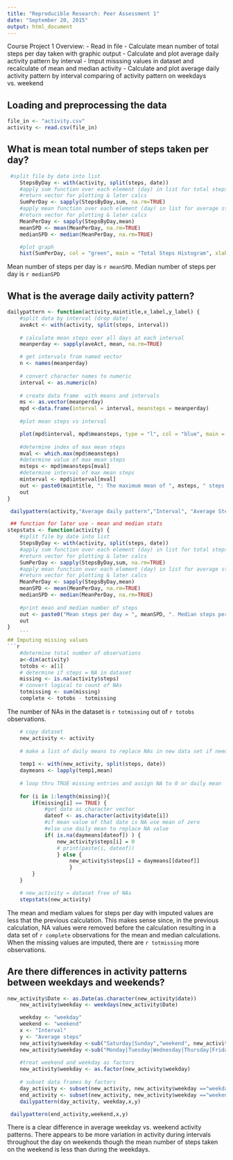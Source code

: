 ```yaml
---
title: "Reproducible Research: Peer Assessment 1"
date: "September 20, 2015"
output: html_document
---
```


Course Project 1 Overview: 
- Read in file
- Calculate mean number of total steps per day taken with graphic output 
- Calculate and plot average daily activity pattern by interval
- Imput misssing values in dataset and recalculate of mean and median activity
- Calculate and plot average daily activity pattern by interval comparing of activity pattern on weekdays vs. weekend

## Loading and preprocessing the data

```r
file_in <- "activity.csv" 
activity <- read.csv(file_in)
```


## What is mean total number of steps taken per day?


```r
    
 #split file by date into list
    StepsByDay <- with(activity, split(steps, date))
    #apply sum function over each element (day) in list for total steps
    #return vector for plotting & later calcs
    SumPerDay <- sapply(StepsByDay,sum, na.rm=TRUE)
    #apply mean function over each element (day) in list for average steps/day
    #return vector for plotting & later calcs
    MeanPerDay <- sapply(StepsByDay,mean)
    meanSPD <- mean(MeanPerDay, na.rm=TRUE)
    medianSPD <- median(MeanPerDay, na.rm=TRUE)

    #plot graph
    hist(SumPerDay, col = "green", main = "Total Steps Histogram", xlab = "Total Steps per Day")

```

Mean number of steps per day is `r meanSPD`. Median number of steps per day is `r medianSPD`

## What is the average daily activity pattern?
```r
dailypattern <- function(activity,maintitle,x_label,y_label) {
    #split data by interval (drop date)
    aveAct <- with(activity, split(steps, interval))
    
    # calculate mean steps over all days at each interval
    meanperday <- sapply(aveAct, mean, na.rm=TRUE)

    # get intervals from named vector
    n <- names(meanperday)
    
    # convert character names to numeric
    interval <- as.numeric(n)
    
    # create data frame  with means and intervals
    ms <- as.vector(meanperday)
    mpd <-data.frame(interval = interval, meansteps = meanperday)
    
    #plot mean steps vs interval

    plot(mpd$interval, mpd$meansteps, type = "l", col = "blue", main = maintitle, xlab = x_label, ylab = y_label)
    
    #determine index of max mean steps
    mval <- which.max(mpd$meansteps)
    #determine value of max mean steps
    msteps <- mpd$meansteps[mval]
    #determine interval of max mean steps
    minterval <- mpd$interval[mval]
    out <- paste0(maintitle, ": The maximum mean of ", msteps, " steps is at interval ", minterval, ".")
    out
}
```

```r
 dailypattern(activity,"Average daily pattern","Interval", "Average Steps")

```

```r
 ## function for later use - mean and median stats
stepstats <- function(activity) {
    #split file by date into list
    StepsByDay <- with(activity, split(steps, date))
    #apply sum function over each element (day) in list for total steps
    #return vector for plotting & later calcs
    SumPerDay <- sapply(StepsByDay,sum, na.rm=TRUE)
    #apply mean function over each element (day) in list for average steps/day
    #return vector for plotting & later calcs
    MeanPerDay <- sapply(StepsByDay,mean)
    meanSPD <- mean(MeanPerDay, na.rm=TRUE)
    medianSPD <- median(MeanPerDay, na.rm=TRUE)
    
    #print mean and median number of steps
    out <- paste0("Mean steps per day = ", meanSPD, ". Median steps per day = ", medianSPD)
    out
}
    ```
## Imputing missing values
```r
    #determine total number of observations
    a<-dim(activity)
    totobs <- a[1]
    # determine if steps = NA in dataset
    missing <- is.na(activity$steps)
    # convert logical to count of NAs
    totmissing <- sum(missing)
    complete <- totobs - totmissing
```

The number of NAs in the dataset is `r totmissing` out of `r totobs` observations.

```r
    # copy dataset
    new_activity <- activity
    
    # make a list of daily means to replace NAs in new data set if needed
    
    temp1 <- with(new_activity, split(steps, date))
    daymeans <- lapply(temp1,mean)
    
    # loop thru TRUE missing entries and assign NA to 0 or daily mean
    
    for (i in 1:length(missing)){
        if(missing[i] == TRUE) {
            #get date as character vector
            dateof <- as.character(activity$date[i])
            #if mean value of that date is NA use mean of zero
            #else use daily mean to replace NA value
            if( is.na(daymeans[dateof]) ) {
                new_activity$steps[i] = 0
                # print(paste(i, dateof))
                } else {
                    new_activity$steps[i] = daymeans[[dateof]]
                    }
        }
    }

    # new_activity = dataset free of NAs
    stepstats(new_activity)

```
The mean and mediam values for steps per day with imputed values are less that the previous calculation. This makes sense since, in the previous calculation,  NA values were removed before the calculation resulting in a data set of `r complete` observations for the mean and median calculations. When the missing values are imputed, there are `r totmissing` more observations.

## Are there differences in activity patterns between weekdays and weekends?

```r
new_activity$Date <- as.Date(as.character(new_activity$date))
    new_activity$weekday <- weekdays(new_activity$Date)

    weekday <- "weekday"
    weekend <- "weekend"
    x <- "Interval"
    y <- "Average steps"
    new_activity$weekday <-sub("Saturday|Sunday","weekend", new_activity$weekday,)
    new_activity$weekday <-sub("Monday|Tuesday|Wednesday|Thursday|Friday","weekday", new_activity$weekday,)
    
    #treat weekend and weekday as factors
    new_activity$weekday <- as.factor(new_activity$weekday)
    
    # subset data frames by factors
    day_activity <- subset(new_activity, new_activity$weekday =="weekday")
    end_activity <- subset(new_activity, new_activity$weekday =="weekend")
    dailypattern(day_activity, weekday,x,y)
```

```r
 dailypattern(end_activity,weekend,x,y)
```
There is a clear difference in average weekday vs. weekend activity patterns. There appears to be more variation in activity during intervals throughout the day on weekends though the mean number of steps taken on the weekend is less than during the weekdays.